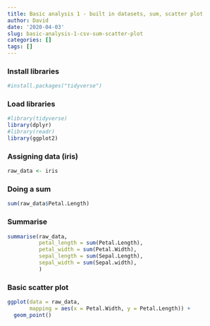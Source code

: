 ```yaml
---
title: Basic analysis 1 - built in datasets, sum, scatter plot
author: David
date: '2020-04-03'
slug: basic-analysis-1-csv-sum-scatter-plot
categories: []
tags: []
---
```


### Install libraries
```r
#install.packages("tidyverse")
```


### Load libraries
```r
#library(tidyverse)
library(dplyr)
#library(readr)
library(ggplot2)
```


### Assigning data (iris)
```r
raw_data <- iris
```

### Doing a sum
```r
sum(raw_data$Petal.Length)
```

### Summarise
```r
summarise(raw_data,
          petal_length = sum(Petal.Length),
          petal_width = sum(Petal.Width),
          sepal_length = sum(Sepal.Length),
          sepal_width = sum(Sepal.width),
          )
```

### Basic scatter plot
```r
ggplot(data = raw_data, 
       mapping = aes(x = Petal.Width, y = Petal.Length)) +
  geom_point()
```

